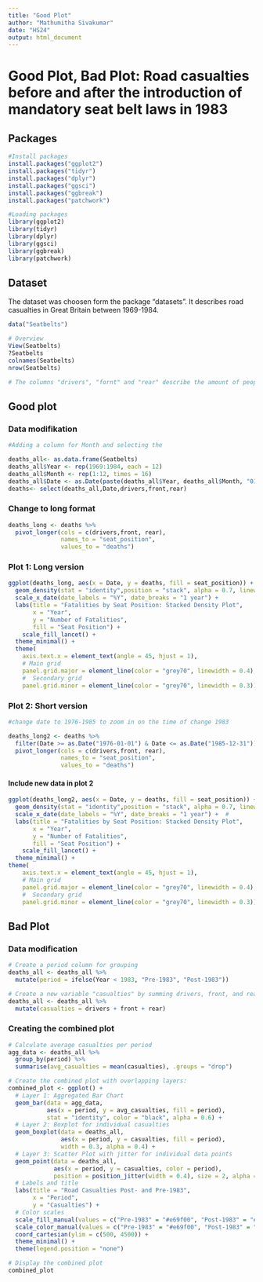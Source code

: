 ```yaml
---
title: "Good Plot"
author: "Mathumitha Sivakumar"
date: "HS24"
output: html_document
---
```


# Good Plot, Bad Plot: Road casualties before and after the introduction of mandatory seat belt laws in 1983

## Packages

```r

#Install packages 
install.packages("ggplot2") 
install.packages("tidyr")    
install.packages("dplyr")    
install.packages("ggsci")
install.packages("ggbreak")
install.packages("patchwork") 

#Loading packages 
library(ggplot2)
library(tidyr)
library(dplyr)
library(ggsci)
library(ggbreak)
library(patchwork)

```

## Dataset

The dataset was choosen form the package "datasets". It describes road casualties in Great Britain between 1969-1984.

```r

data("Seatbelts")

# Overview 
View(Seatbelts)
?Seatbelts
colnames(Seatbelts)
nrow(Seatbelts)

# The columns "drivers", "fornt" and "rear" describe the amount of people killed or seriously injured while sitting in these positions. The amount of rows represent the monthly data from January 1969 to December 1984. On 31 January 1983 the compulsory wearing of seat belts was introduced. The change in casualities will be visualized withe the following plots. 

```

## Good plot

### Data modifikation

```r
#Adding a column for Month and selecting the 

deaths_all<- as.data.frame(Seatbelts)
deaths_all$Year <- rep(1969:1984, each = 12)
deaths_all$Month <- rep(1:12, times = 16)
deaths_all$Date <- as.Date(paste(deaths_all$Year, deaths_all$Month, "01", sep = "-"), format = "%Y-%m-%d")
deaths<- select(deaths_all,Date,drivers,front,rear)

```

### Change to long format

```r

deaths_long <- deaths %>%
  pivot_longer(cols = c(drivers,front, rear), 
               names_to = "seat_position", 
               values_to = "deaths")

```

### Plot 1: Long version

```r

ggplot(deaths_long, aes(x = Date, y = deaths, fill = seat_position)) +
  geom_density(stat = "identity",position = "stack", alpha = 0.7, linewidth = 0.2) +  
  scale_x_date(date_labels = "%Y", date_breaks = "1 year") +  
  labs(title = "Fatalities by Seat Position: Stacked Density Plot",
       x = "Year",
       y = "Number of Fatalities",
       fill = "Seat Position") +
    scale_fill_lancet() +   
  theme_minimal() +
  theme(
    axis.text.x = element_text(angle = 45, hjust = 1),
    # Main grid
    panel.grid.major = element_line(color = "grey70", linewidth = 0.4),  
    #  Secondary grid
    panel.grid.minor = element_line(color = "grey70", linewidth = 0.3))

```

### Plot 2: Short version

```r

#change date to 1976-1985 to zoom in on the time of change 1983

deaths_long2 <- deaths %>%
  filter(Date >= as.Date("1976-01-01") & Date <= as.Date("1985-12-31")) %>%
  pivot_longer(cols = c(drivers,front, rear), 
               names_to = "seat_position", 
               values_to = "deaths")

```

#### Include new data in plot 2

```r

ggplot(deaths_long2, aes(x = Date, y = deaths, fill = seat_position)) +
  geom_density(stat = "identity",position = "stack", alpha = 0.7, linewidth = 0.2) +  
  scale_x_date(date_labels = "%Y", date_breaks = "1 year") +  #
  labs(title = "Fatalities by Seat Position: Stacked Density Plot",
       x = "Year",
       y = "Number of Fatalities",
       fill = "Seat Position") +
    scale_fill_lancet() +   
  theme_minimal() +
theme(
    axis.text.x = element_text(angle = 45, hjust = 1),
    # Main grid
    panel.grid.major = element_line(color = "grey70", linewidth = 0.4),  
    #  Secondary grid
    panel.grid.minor = element_line(color = "grey70", linewidth = 0.3))

```

## Bad Plot

### Data modification

```r
# Create a period column for grouping
deaths_all <- deaths_all %>%
  mutate(period = ifelse(Year < 1983, "Pre-1983", "Post-1983"))

# Create a new variable "casualties" by summing drivers, front, and rear casualties
deaths_all <- deaths_all %>%
  mutate(casualties = drivers + front + rear)

```

### Creating the combined plot

```r

# Calculate average casualties per period
agg_data <- deaths_all %>%
  group_by(period) %>%
  summarise(avg_casualties = mean(casualties), .groups = "drop")

# Create the combined plot with overlapping layers:
combined_plot <- ggplot() +
  # Layer 1: Aggregated Bar Chart
  geom_bar(data = agg_data, 
           aes(x = period, y = avg_casualties, fill = period),
           stat = "identity", color = "black", alpha = 0.6) +
  # Layer 2: Boxplot for individual casualties
  geom_boxplot(data = deaths_all,
               aes(x = period, y = casualties, fill = period),
               width = 0.3, alpha = 0.4) +
  # Layer 3: Scatter Plot with jitter for individual data points
  geom_point(data = deaths_all, 
             aes(x = period, y = casualties, color = period),
             position = position_jitter(width = 0.4), size = 2, alpha = 0.7)+
  # Labels and title
  labs(title = "Road Casualties Post- and Pre-1983",
       x = "Period",
       y = "Casualties") +
  # Color scales
  scale_fill_manual(values = c("Pre-1983" = "#e69f00", "Post-1983" = "#56B4E9")) +
  scale_color_manual(values = c("Pre-1983" = "#e69f00", "Post-1983" = "#56B4E9")) +
  coord_cartesian(ylim = c(500, 4500)) +  
  theme_minimal() +
  theme(legend.position = "none")  

# Display the combined plot
combined_plot

```
